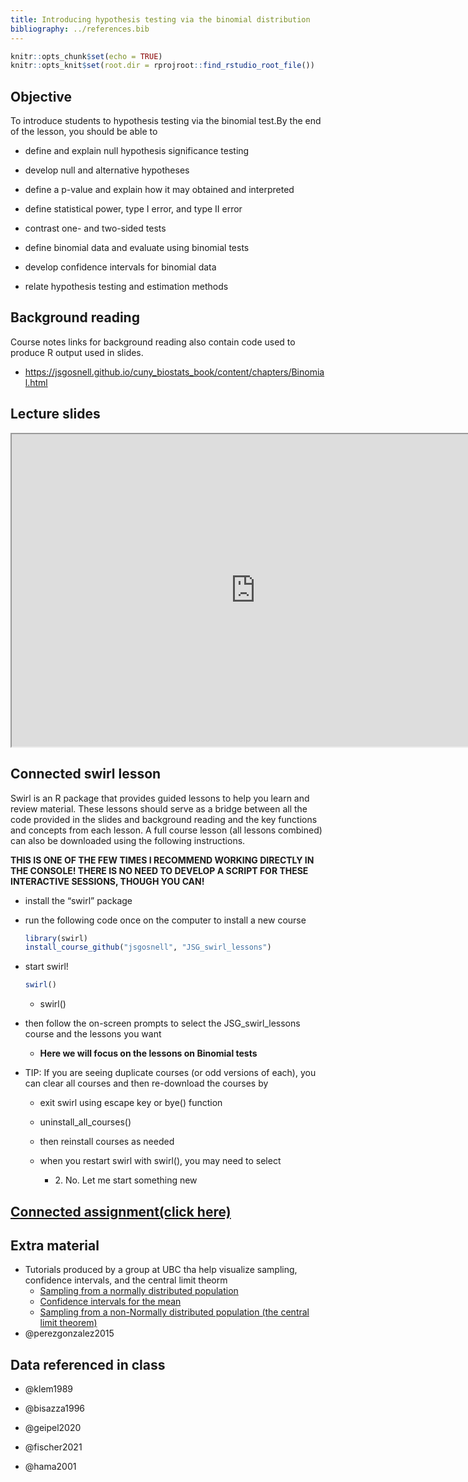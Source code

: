 ```yaml
---
title: Introducing hypothesis testing via the binomial distribution
bibliography: ../references.bib
---
```


<!-- COMMENT NOT SHOW IN ANY OUTPUT: Code chunk below sets overall defaults for .qmd file; these inlcude showing output by default and looking for files relative to .Rpoj file, not .qmd file, which makes putting filesin different folders easier  -->

```r
knitr::opts_chunk$set(echo = TRUE)
knitr::opts_knit$set(root.dir = rprojroot::find_rstudio_root_file())
```

## Objective

To introduce students to hypothesis testing via the binomial test.By the
end of the lesson, you should be able to

-   define and explain null hypothesis significance testing

-   develop null and alternative hypotheses

-   define a p-value and explain how it may obtained and interpreted

-   define statistical power, type I error, and type II error

-   contrast one- and two-sided tests

-   define binomial data and evaluate using binomial tests

-   develop confidence intervals for binomial data

-   relate hypothesis testing and estimation methods

## Background reading

Course notes links for background reading also contain code used to
produce R output used in slides.

-   <https://jsgosnell.github.io/cuny_biostats_book/content/chapters/Binomial.html>

## Lecture slides

```{=html}
<iframe width="780" height="500" src="https://docs.google.com/presentation/d/1DNGtYoNSoG1ZKyy2E0uNAqQrPcczUweNyx4L9tIt3gU/edit?usp=sharing"></iframe>
```
## Connected swirl lesson

Swirl is an R package that provides guided lessons to help you learn and
review material. These lessons should serve as a bridge between all the
code provided in the slides and background reading and the key functions
and concepts from each lesson. A full course lesson (all lessons
combined) can also be downloaded using the following instructions.

**THIS IS ONE OF THE FEW TIMES I RECOMMEND WORKING DIRECTLY IN THE
CONSOLE! THERE IS NO NEED TO DEVELOP A SCRIPT FOR THESE INTERACTIVE
SESSIONS, THOUGH YOU CAN!**

-   install the "swirl" package

-   run the following code once on the computer to install a new course

    ```r
    library(swirl)
    install_course_github("jsgosnell", "JSG_swirl_lessons")
    ```

-   start swirl!

    ```r
    swirl()
    ```

    -   swirl()

-   then follow the on-screen prompts to select the JSG_swirl_lessons
    course and the lessons you want

    -   **Here we will focus on the lessons on Binomial tests**

-   TIP: If you are seeing duplicate courses (or odd versions of each),
    you can clear all courses and then re-download the courses by

    -   exit swirl using escape key or bye() function

    -   uninstall_all_courses()

    -   then reinstall courses as needed

    -   when you restart swirl with swirl(), you may need to select

        -   2\. No. Let me start something new

## [Connected assignment(click here)](https://jsgosnell.github.io/cuny_biostats_book/content/practice_problems/3_Introduction_to_hypothesis_testing_via_binomial_test.html){target="_blank"}

## Extra material

-   Tutorials produced by a group at UBC tha help visualize sampling,
    confidence intervals, and the central limit theorm
    -   [Sampling from a normally distributed
        population](https://www.zoology.ubc.ca/~whitlock/Kingfisher/SamplingNormal.htm){target="_blank"}
    -   [Confidence intervals for the
        mean](https://www.zoology.ubc.ca/~whitlock/Kingfisher/CIMean.htm){target="_blank"}
    -   [Sampling from a non-Normally distributed population (the
        central limit
        theorem)](https://www.zoology.ubc.ca/~whitlock/Kingfisher/CLT.htm){target="_blank"}
-   @perezgonzalez2015

## Data referenced in class

-   @klem1989

-   @bisazza1996

-   @geipel2020

-   @fischer2021

-   @hama2001
